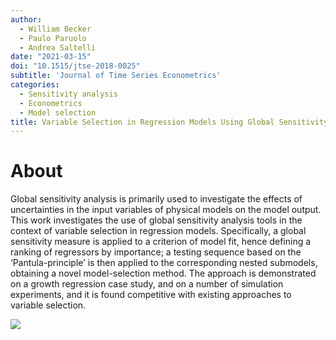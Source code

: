 ```yaml
---
author:
  - William Becker
  - Paulo Paruolo
  - Andrea Saltelli
date: "2021-03-15"
doi: "10.1515/jtse-2018-0025"
subtitle: 'Journal of Time Series Econometrics'
categories:
  - Sensitivity analysis
  - Econometrics
  - Model selection
title: Variable Selection in Regression Models Using Global Sensitivity Analysis
---
```


# About

Global sensitivity analysis is primarily used to investigate the effects of uncertainties in the input variables of physical models on the model output. This work investigates the use of global sensitivity analysis tools in the context of variable selection in regression models. Specifically, a global sensitivity measure is applied to a criterion of model fit, hence defining a ranking of regressors by importance; a testing sequence based on the ‘Pantula-principle’ is then applied to the corresponding nested submodels, obtaining a novel model-selection method. The approach is demonstrated on a growth regression case study, and on a number of simulation experiments, and it is found competitive with existing approaches to variable selection.

![](featured.png)
